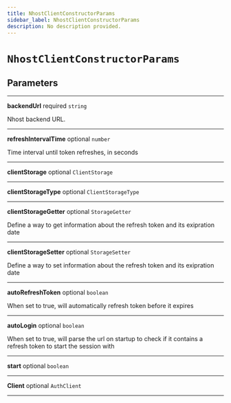 ```yaml
---
title: NhostClientConstructorParams
sidebar_label: NhostClientConstructorParams
description: No description provided.
---
```


# `NhostClientConstructorParams`

## Parameters

---

**<span className="parameter-name">backendUrl</span>** <span className="optional-status">required</span> `string`

Nhost backend URL.

---

**<span className="parameter-name">refreshIntervalTime</span>** <span className="optional-status">optional</span> `number`

Time interval until token refreshes, in seconds

---

**<span className="parameter-name">clientStorage</span>** <span className="optional-status">optional</span> `ClientStorage`

---

**<span className="parameter-name">clientStorageType</span>** <span className="optional-status">optional</span> `ClientStorageType`

---

**<span className="parameter-name">clientStorageGetter</span>** <span className="optional-status">optional</span> `StorageGetter`

Define a way to get information about the refresh token and its exipration date

---

**<span className="parameter-name">clientStorageSetter</span>** <span className="optional-status">optional</span> `StorageSetter`

Define a way to set information about the refresh token and its exipration date

---

**<span className="parameter-name">autoRefreshToken</span>** <span className="optional-status">optional</span> `boolean`

When set to true, will automatically refresh token before it expires

---

**<span className="parameter-name">autoLogin</span>** <span className="optional-status">optional</span> `boolean`

When set to true, will parse the url on startup to check if it contains a refresh token to start the session with

---

**<span className="parameter-name">start</span>** <span className="optional-status">optional</span> `boolean`

---

**<span className="parameter-name">Client</span>** <span className="optional-status">optional</span> `AuthClient`

---
